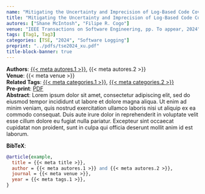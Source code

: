 ```yaml
---
name: "Mitigating the Uncertainty and Imprecision of Log-Based Code Coverage Without Requiring Additional Logging Statements"
title: "Mitigating the Uncertainty and Imprecision of Log-Based Code Coverage Without Requiring Additional Logging Statements"
autores: ["Shane McIntosh", "Filipe R. Cogo"]
venue: "IEEE Transactions on Software Engineering, pp. To appear, 2024"
tags: [Tag1, Tag3]
categories: [TSE, "2024", "Software Logging"]
preprint: "../pdfs/tse2024_xu.pdf"
title-block-banner: true
---
```


**Authors**: [{{< meta autores.1 >}}](../members/shanemcintosh.qmd), {{< meta autores.2 >}}   
**Venue**: {{< meta venue >}}   
**Related Tags**: [{{< meta categories.1 >}}](../list.qmd#category=Tag1), [{{< meta categories.2 >}}](../list.qmd#category=Tag3)  
**Pre-print**: [PDF]({{< meta preprint >}})  
**Abstract**: Lorem ipsum dolor sit amet, consectetur adipiscing elit, sed do eiusmod tempor incididunt ut labore et dolore magna aliqua. Ut enim ad minim veniam, quis nostrud exercitation ullamco laboris nisi ut aliquip ex ea commodo consequat. Duis aute irure dolor in reprehenderit in voluptate velit esse cillum dolore eu fugiat nulla pariatur. Excepteur sint occaecat cupidatat non proident, sunt in culpa qui officia deserunt mollit anim id est laborum.   

**BibTeX**:
```bibtex
@article{example,
  title = {{< meta title >}},
  author = {{< meta autores.1 >}} and {{< meta autores.2 >}},
  journal = {{< meta venue >}},
  year = {{< meta tags.1 >}},
}
```